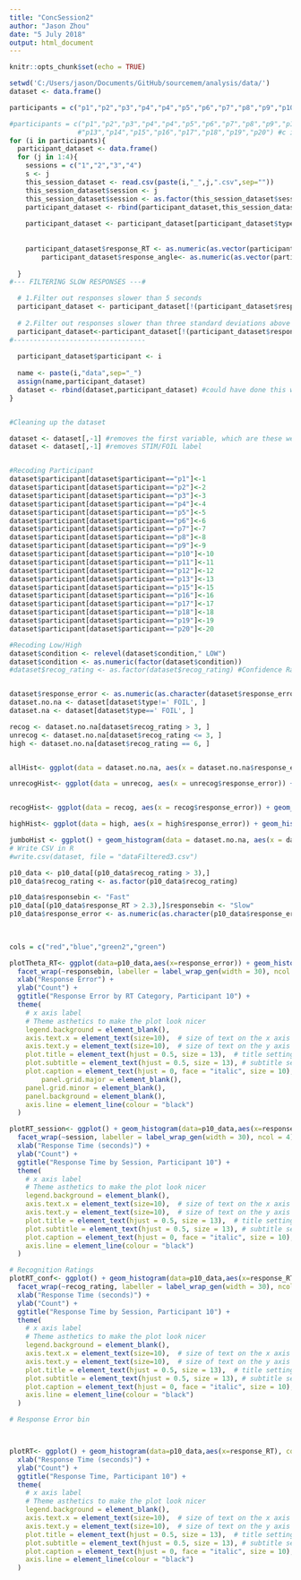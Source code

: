 ```yaml
---
title: "ConcSession2"
author: "Jason Zhou"
date: "5 July 2018"
output: html_document
---
```


```r
knitr::opts_chunk$set(echo = TRUE)

```



```r
setwd('C:/Users/jason/Documents/GitHub/sourcemem/analysis/data/')
dataset <- data.frame()

participants = c("p1","p2","p3","p4","p4","p5","p6","p7","p8","p9","p10","p11","p12","p13","p15","p16","p17","p18","p19","p20") 

#participants = c("p1","p2","p3","p4","p4","p5","p6","p7","p8","p9","p10","p11","p12",
                 #"p13","p14","p15","p16","p17","p18","p19","p20") #c is vector, list is v general
for (i in participants){
  participant_dataset <- data.frame()
  for (j in 1:4){
    sessions = c("1","2","3","4")
    s <- j
    this_session_dataset <- read.csv(paste(i,"_",j,".csv",sep=""))
    this_session_dataset$session <- j
    this_session_dataset$session <- as.factor(this_session_dataset$session)
    participant_dataset <- rbind(participant_dataset,this_session_dataset)
    
    participant_dataset <- participant_dataset[participant_dataset$type!=' FOIL', ]
    
    
    participant_dataset$response_RT <- as.numeric(as.vector(participant_dataset$response_RT))
        participant_dataset$response_angle<- as.numeric(as.vector(participant_dataset$response_angle))
    
  }
#--- FILTERING SLOW RESPONSES ---#

  # 1.Filter out responses slower than 5 seconds
  participant_dataset <- participant_dataset[!(participant_dataset$response_RT>5),]
  
  # 2.Filter out responses slower than three standard deviations above median RT for each participant
  participant_dataset<-participant_dataset[!(participant_dataset$response_RT>(3*(sd(participant_dataset$response_RT)) + median(participant_dataset$response_RT,na.rm=TRUE))), ]
#---------------------------------
  
  participant_dataset$participant <- i
  
  name <- paste(i,"data",sep="_")
  assign(name,participant_dataset)
  dataset <- rbind(dataset,participant_dataset) #could have done this with lists, but because its all the same, we are doing it with one big dataset, added a new variable that identifies.
}


#Cleaning up the dataset

dataset <- dataset[,-1] #removes the first variable, which are these weird row labels
dataset <- dataset[,-1] #removes STIM/FOIL label


#Recoding Participant 
dataset$participant[dataset$participant=="p1"]<-1
dataset$participant[dataset$participant=="p2"]<-2
dataset$participant[dataset$participant=="p3"]<-3
dataset$participant[dataset$participant=="p4"]<-4
dataset$participant[dataset$participant=="p5"]<-5
dataset$participant[dataset$participant=="p6"]<-6
dataset$participant[dataset$participant=="p7"]<-7
dataset$participant[dataset$participant=="p8"]<-8
dataset$participant[dataset$participant=="p9"]<-9
dataset$participant[dataset$participant=="p10"]<-10
dataset$participant[dataset$participant=="p11"]<-11
dataset$participant[dataset$participant=="p12"]<-12
dataset$participant[dataset$participant=="p13"]<-13
dataset$participant[dataset$participant=="p15"]<-15
dataset$participant[dataset$participant=="p16"]<-16
dataset$participant[dataset$participant=="p17"]<-17
dataset$participant[dataset$participant=="p18"]<-18
dataset$participant[dataset$participant=="p19"]<-19
dataset$participant[dataset$participant=="p20"]<-20

#Recoding Low/High
dataset$condition <- relevel(dataset$condition," LOW")
dataset$condition <- as.numeric(factor(dataset$condition))
#dataset$recog_rating <- as.factor(dataset$recog_rating) #Confidence Ratings are Discrete


dataset$response_error <- as.numeric(as.character(dataset$response_error))
dataset.no.na <- dataset[dataset$type!=' FOIL', ]
dataset.na <- dataset[dataset$type==' FOIL', ]

recog <- dataset.no.na[dataset$recog_rating > 3, ]
unrecog <- dataset.no.na[dataset$recog_rating <= 3, ]
high <- dataset.no.na[dataset$recog_rating == 6, ]


allHist<- ggplot(data = dataset.no.na, aes(x = dataset.no.na$response_error)) + geom_histogram(bins = 100) + scale_y_continuous(limits=c(0, 700)) + labs(title ="All Recognition Ratings", x = "Response Error (radians)", y = "Frequency") + theme_classic()

unrecogHist<- ggplot(data = unrecog, aes(x = unrecog$response_error)) + geom_histogram(bins = 100) + scale_y_continuous(limits=c(0, 700)) + labs(title ="Unrecognized Items", x = "Response Error (radians)", y = "Frequency") + theme_classic()


recogHist<- ggplot(data = recog, aes(x = recog$response_error)) + geom_histogram(bins = 100) + scale_y_continuous(limits=c(0, 700)) + labs(title ="Recognized Items", x = "Response Error (radians)", y = "Frequency") + theme_classic()

highHist<- ggplot(data = high, aes(x = high$response_error)) + geom_histogram(bins = 100)+ scale_y_continuous(limits=c(0, 700)) + labs(title ="Highlt Recognized Items", x = "Response Error (radians)", y = "Frequency") + theme_classic()

jumboHist <- ggplot() + geom_histogram(data = dataset.no.na, aes(x = dataset.no.na$response_error, fill="All"), bins = 100) + geom_histogram(data = recog, aes(x = recog$response_error, fill="Recognized"), bins = 100) + geom_histogram(data = unrecog, aes(x = unrecog$response_error, fill="Unrecognized"), bins = 100) + theme_classic()+ labs(x = "Response Error (radians)", y = "Frequency",fill = "Recognition Rating")
# Write CSV in R
#write.csv(dataset, file = "dataFiltered3.csv")

```
```r

p10_data <- p10_data[(p10_data$recog_rating > 3),]
p10_data$recog_rating <- as.factor(p10_data$recog_rating)

p10_data$responsebin <- "Fast"
p10_data[(p10_data$response_RT > 2.3),]$responsebin <- "Slow"
p10_data$response_error <- as.numeric(as.character(p10_data$response_error))
  
  

cols = c("red","blue","green2","green")

```
```r
plotTheta_RT<- ggplot(data=p10_data,aes(x=response_error)) + geom_histogram(bins = 50, color="black", fill="white") + 
  facet_wrap(~responsebin, labeller = label_wrap_gen(width = 30), ncol = 4) +
  xlab("Response Error") +
  ylab("Count") +
  ggtitle("Response Error by RT Category, Participant 10") +
  theme(
    # x axis label
    # Theme asthetics to make the plot look nicer
    legend.background = element_blank(),
    axis.text.x = element_text(size=10),  # size of text on the x axis
    axis.text.y = element_text(size=10),  # size of text on the y axis
    plot.title = element_text(hjust = 0.5, size = 13),  # title settings (note, centering requires h = 0.5)
    plot.subtitle = element_text(hjust = 0.5, size = 13), # subtitle settiings (note, centering requires h = 0.5)
    plot.caption = element_text(hjust = 0, face = "italic", size = 10), # caption settings
        panel.grid.major = element_blank(), 
    panel.grid.minor = element_blank(),
    panel.background = element_blank(), 
    axis.line = element_line(colour = "black")
  )

```


```r
plotRT_session<- ggplot() + geom_histogram(data=p10_data,aes(x=response_RT, fill = session), color = "black", bins = 50) +  
  facet_wrap(~session, labeller = label_wrap_gen(width = 30), ncol = 4) + 
  xlab("Response Time (seconds)") +
  ylab("Count") +
  ggtitle("Response Time by Session, Participant 10") +
  theme(
    # x axis label
    # Theme asthetics to make the plot look nicer
    legend.background = element_blank(),
    axis.text.x = element_text(size=10),  # size of text on the x axis
    axis.text.y = element_text(size=10),  # size of text on the y axis
    plot.title = element_text(hjust = 0.5, size = 13),  # title settings (note, centering requires h = 0.5)
    plot.subtitle = element_text(hjust = 0.5, size = 13), # subtitle settiings (note, centering requires h = 0.5)
    plot.caption = element_text(hjust = 0, face = "italic", size = 10), # caption settings
    axis.line = element_line(colour = "black")
  )

# Recognition Ratings
plotRT_conf<- ggplot() + geom_histogram(data=p10_data,aes(x=response_RT, fill = recog_rating), color = "black", bins = 50) +  
  facet_wrap(~recog_rating, labeller = label_wrap_gen(width = 30), ncol = 4) + 
  xlab("Response Time (seconds)") +
  ylab("Count") +
  ggtitle("Response Time by Session, Participant 10") +
  theme(
    # x axis label
    # Theme asthetics to make the plot look nicer
    legend.background = element_blank(),
    axis.text.x = element_text(size=10),  # size of text on the x axis
    axis.text.y = element_text(size=10),  # size of text on the y axis
    plot.title = element_text(hjust = 0.5, size = 13),  # title settings (note, centering requires h = 0.5)
    plot.subtitle = element_text(hjust = 0.5, size = 13), # subtitle settiings (note, centering requires h = 0.5)
    plot.caption = element_text(hjust = 0, face = "italic", size = 10), # caption settings
    axis.line = element_line(colour = "black")
  )

# Response Error bin



plotRT<- ggplot() + geom_histogram(data=p10_data,aes(x=response_RT), color = "black", fill = "white",bins = 50) +
  xlab("Response Time (seconds)") +
  ylab("Count") +
  ggtitle("Response Time, Participant 10") +
  theme(
    # x axis label
    # Theme asthetics to make the plot look nicer
    legend.background = element_blank(),
    axis.text.x = element_text(size=10),  # size of text on the x axis
    axis.text.y = element_text(size=10),  # size of text on the y axis
    plot.title = element_text(hjust = 0.5, size = 13),  # title settings (note, centering requires h = 0.5)
    plot.subtitle = element_text(hjust = 0.5, size = 13), # subtitle settiings (note, centering requires h = 0.5)
    plot.caption = element_text(hjust = 0, face = "italic", size = 10), # caption settings
    axis.line = element_line(colour = "black")
  )
```

```r



```